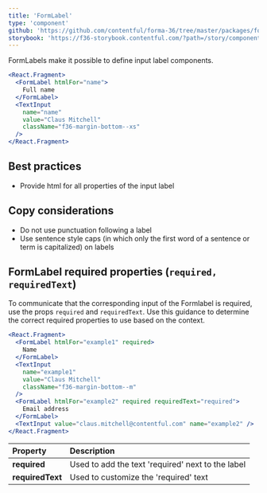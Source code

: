 ```yaml
---
title: 'FormLabel'
type: 'component'
github: 'https://github.com/contentful/forma-36/tree/master/packages/forma-36-react-components/src/components/FormLabel'
storybook: 'https://f36-storybook.contentful.com/?path=/story/components-formlabel--default'
---
```


FormLabels make it possible to define input label components.

```jsx
<React.Fragment>
  <FormLabel htmlFor="name">
    Full name
  </FormLabel>
  <TextInput
    name="name"
    value="Claus Mitchell"
    className="f36-margin-bottom--xs"
  />
</React.Fragment>
```

## Best practices

- Provide html for all properties of the input label

## Copy considerations

- Do not use punctuation following a label
- Use sentence style caps (in which only the first word of a sentence or term is capitalized) on labels

## FormLabel required properties (`required, requiredText`)

To communicate that the corresponding input of the Formlabel is required, use the props `required` and `requiredText`. 
Use this guidance to determine the correct required properties to use based on the context. 

```jsx
<React.Fragment>
  <FormLabel htmlFor="example1" required>
    Name
  </FormLabel>
  <TextInput
    name="example1"
    value="Claus Mitchell"
    className="f36-margin-bottom--m"
  />
  <FormLabel htmlFor="example2" required requiredText="required">
    Email address
  </FormLabel>
  <TextInput value="claus.mitchell@contentful.com" name="example2" />
</React.Fragment>
```

| Property         | Description                                       |
| :--------------- | :------------------------------------------------ |
| **required**     | Used to add the text 'required' next to the label |
| **requiredText** | Used to customize the 'required' text             |

